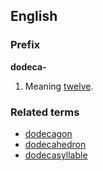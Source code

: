 ==English==
===Prefix===
'''dodeca-'''

#Meaning [[twelve]].

===Related terms===
*[[dodecagon]]
*[[dodecahedron]]
*[[dodecasyllable]]